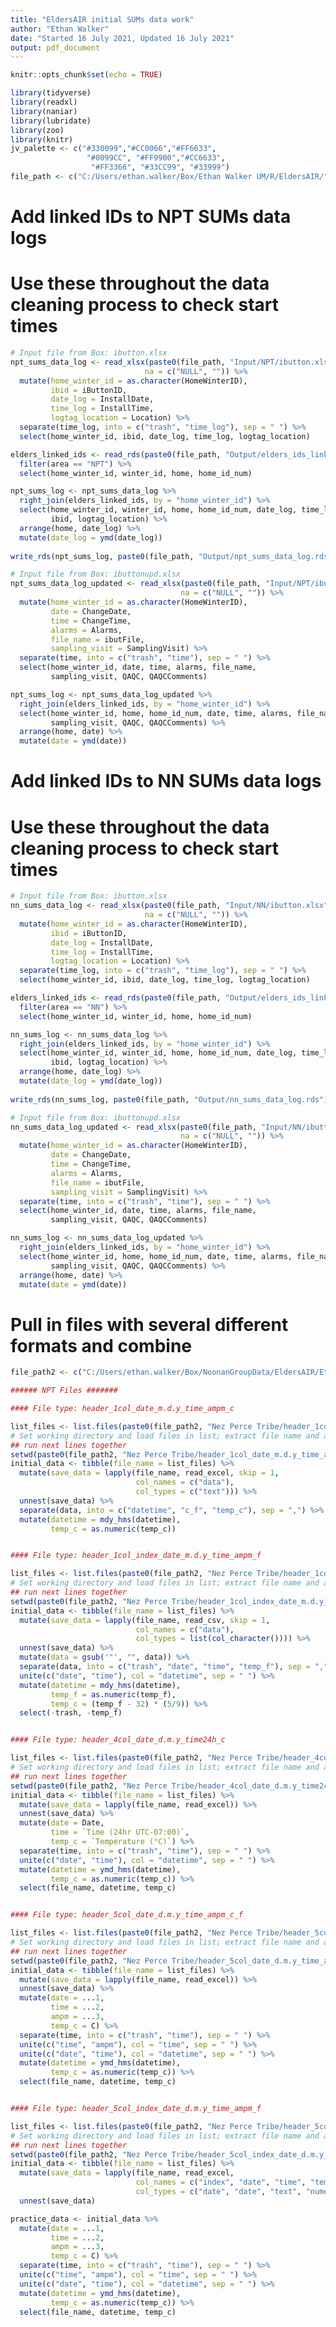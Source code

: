 ```yaml
---
title: "EldersAIR initial SUMs data work"
author: "Ethan Walker"
date: "Started 16 July 2021, Updated 16 July 2021"
output: pdf_document
---
```


```r
knitr::opts_chunk$set(echo = TRUE)
```

```r
library(tidyverse)
library(readxl)
library(naniar)
library(lubridate)
library(zoo)
library(knitr)
jv_palette <- c("#330099","#CC0066","#FF6633", 
                 "#0099CC", "#FF9900","#CC6633",
                  "#FF3366", "#33CC99", "#33999")
file_path <- c("C:/Users/ethan.walker/Box/Ethan Walker UM/R/EldersAIR/")
```


# Add linked IDs to NPT SUMs data logs
# Use these throughout the data cleaning process to check start times
```r
# Input file from Box: ibutton.xlsx
npt_sums_data_log <- read_xlsx(paste0(file_path, "Input/NPT/ibutton.xlsx"), 
                              na = c("NULL", "")) %>%
  mutate(home_winter_id = as.character(HomeWinterID),
         ibid = iButtonID,
         date_log = InstallDate,
         time_log = InstallTime,
         logtag_location = Location) %>% 
  separate(time_log, into = c("trash", "time_log"), sep = " ") %>% 
  select(home_winter_id, ibid, date_log, time_log, logtag_location)

elders_linked_ids <- read_rds(paste0(file_path, "Output/elders_ids_linked.rds")) %>% 
  filter(area == "NPT") %>% 
  select(home_winter_id, winter_id, home, home_id_num)

npt_sums_log <- npt_sums_data_log %>% 
  right_join(elders_linked_ids, by = "home_winter_id") %>% 
  select(home_winter_id, winter_id, home, home_id_num, date_log, time_log, 
         ibid, logtag_location) %>% 
  arrange(home, date_log) %>% 
  mutate(date_log = ymd(date_log))
  
write_rds(npt_sums_log, paste0(file_path, "Output/npt_sums_data_log.rds"))

# Input file from Box: ibuttonupd.xlsx
npt_sums_data_log_updated <- read_xlsx(paste0(file_path, "Input/NPT/ibuttonupd.xlsx"), 
                                      na = c("NULL", "")) %>% 
  mutate(home_winter_id = as.character(HomeWinterID),
         date = ChangeDate,
         time = ChangeTime,
         alarms = Alarms,
         file_name = ibutFile,
         sampling_visit = SamplingVisit) %>% 
  separate(time, into = c("trash", "time"), sep = " ") %>% 
  select(home_winter_id, date, time, alarms, file_name, 
         sampling_visit, QAQC, QAQCComments)

npt_sums_log <- npt_sums_data_log_updated %>% 
  right_join(elders_linked_ids, by = "home_winter_id") %>% 
  select(home_winter_id, home, home_id_num, date, time, alarms, file_name, 
         sampling_visit, QAQC, QAQCComments) %>% 
  arrange(home, date) %>% 
  mutate(date = ymd(date))
```

# Add linked IDs to NN SUMs data logs
# Use these throughout the data cleaning process to check start times
```r
# Input file from Box: ibutton.xlsx
nn_sums_data_log <- read_xlsx(paste0(file_path, "Input/NN/ibutton.xlsx"), 
                              na = c("NULL", "")) %>%
  mutate(home_winter_id = as.character(HomeWinterID),
         ibid = iButtonID,
         date_log = InstallDate,
         time_log = InstallTime,
         logtag_location = Location) %>% 
  separate(time_log, into = c("trash", "time_log"), sep = " ") %>% 
  select(home_winter_id, ibid, date_log, time_log, logtag_location)

elders_linked_ids <- read_rds(paste0(file_path, "Output/elders_ids_linked.rds")) %>% 
  filter(area == "NN") %>% 
  select(home_winter_id, winter_id, home, home_id_num)

nn_sums_log <- nn_sums_data_log %>% 
  right_join(elders_linked_ids, by = "home_winter_id") %>% 
  select(home_winter_id, winter_id, home, home_id_num, date_log, time_log, 
         ibid, logtag_location) %>% 
  arrange(home, date_log) %>% 
  mutate(date_log = ymd(date_log))
  
write_rds(nn_sums_log, paste0(file_path, "Output/nn_sums_data_log.rds"))

# Input file from Box: ibuttonupd.xlsx
nn_sums_data_log_updated <- read_xlsx(paste0(file_path, "Input/NN/ibuttonupd.xlsx"), 
                                      na = c("NULL", "")) %>% 
  mutate(home_winter_id = as.character(HomeWinterID),
         date = ChangeDate,
         time = ChangeTime,
         alarms = Alarms,
         file_name = ibutFile,
         sampling_visit = SamplingVisit) %>% 
  separate(time, into = c("trash", "time"), sep = " ") %>% 
  select(home_winter_id, date, time, alarms, file_name, 
         sampling_visit, QAQC, QAQCComments)

nn_sums_log <- nn_sums_data_log_updated %>% 
  right_join(elders_linked_ids, by = "home_winter_id") %>% 
  select(home_winter_id, home, home_id_num, date, time, alarms, file_name, 
         sampling_visit, QAQC, QAQCComments) %>% 
  arrange(home, date) %>% 
  mutate(date = ymd(date))
```

# Pull in files with several different formats and combine
```r
file_path2 <- c("C:/Users/ethan.walker/Box/NoonanGroupData/EldersAIR/Ethan/Logtag Data/Clean data/")

###### NPT Files #######

#### File type: header_1col_date_m.d.y_time_ampm_c

list_files <- list.files(paste0(file_path2, "Nez Perce Tribe/header_1col_date_m.d.y_time_ampm_c"))
# Set working directory and load files in list; extract file name and add as column
## run next lines together
setwd(paste0(file_path2, "Nez Perce Tribe/header_1col_date_m.d.y_time_ampm_c"))
initial_data <- tibble(file_name = list_files) %>%
  mutate(save_data = lapply(file_name, read_excel, skip = 1,
                            col_names = c("data"),
                            col_types = c("text"))) %>%
  unnest(save_data) %>% 
  separate(data, into = c("datetime", "c_f", "temp_c"), sep = ",") %>% 
  mutate(datetime = mdy_hms(datetime),
         temp_c = as.numeric(temp_c))


#### File type: header_1col_index_date_m.d.y_time_ampm_f

list_files <- list.files(paste0(file_path2, "Nez Perce Tribe/header_1col_index_date_m.d.y_time_ampm_f"))
# Set working directory and load files in list; extract file name and add as column
## run next lines together
setwd(paste0(file_path2, "Nez Perce Tribe/header_1col_index_date_m.d.y_time_ampm_f"))
initial_data <- tibble(file_name = list_files) %>%
  mutate(save_data = lapply(file_name, read_csv, skip = 1,
                            col_names = c("data"),
                            col_types = list(col_character()))) %>%
  unnest(save_data) %>% 
  mutate(data = gsub('"', "", data)) %>% 
  separate(data, into = c("trash", "date", "time", "temp_f"), sep = ",") %>% 
  unite(c("date", "time"), col = "datetime", sep = " ") %>% 
  mutate(datetime = mdy_hms(datetime),
         temp_f = as.numeric(temp_f),
         temp_c = (temp_f - 32) * (5/9)) %>% 
  select(-trash, -temp_f)


#### File type: header_4col_date_d.m.y_time24h_c

list_files <- list.files(paste0(file_path2, "Nez Perce Tribe/header_4col_date_d.m.y_time24h_c"))
# Set working directory and load files in list; extract file name and add as column
## run next lines together
setwd(paste0(file_path2, "Nez Perce Tribe/header_4col_date_d.m.y_time24h_c"))
initial_data <- tibble(file_name = list_files) %>%
  mutate(save_data = lapply(file_name, read_excel)) %>%
  unnest(save_data) %>% 
  mutate(date = Date,
         time = `Time (24hr UTC-07:00)`,
         temp_c = `Temperature (°C)`) %>% 
  separate(time, into = c("trash", "time"), sep = " ") %>% 
  unite(c("date", "time"), col = "datetime", sep = " ") %>% 
  mutate(datetime = ymd_hms(datetime),
         temp_c = as.numeric(temp_c)) %>% 
  select(file_name, datetime, temp_c)


#### File type: header_5col_date_d.m.y_time_ampm_c_f

list_files <- list.files(paste0(file_path2, "Nez Perce Tribe/header_5col_date_d.m.y_time_ampm_c_f"))
# Set working directory and load files in list; extract file name and add as column
## run next lines together
setwd(paste0(file_path2, "Nez Perce Tribe/header_5col_date_d.m.y_time_ampm_c_f"))
initial_data <- tibble(file_name = list_files) %>%
  mutate(save_data = lapply(file_name, read_excel)) %>%
  unnest(save_data) %>% 
  mutate(date = ...1,
         time = ...2,
         ampm = ...3,
         temp_c = C) %>% 
  separate(time, into = c("trash", "time"), sep = " ") %>% 
  unite(c("time", "ampm"), col = "time", sep = " ") %>% 
  unite(c("date", "time"), col = "datetime", sep = " ") %>% 
  mutate(datetime = ymd_hms(datetime),
         temp_c = as.numeric(temp_c)) %>% 
  select(file_name, datetime, temp_c)


#### File type: header_5col_index_date_d.m.y_time_ampm_f

list_files <- list.files(paste0(file_path2, "Nez Perce Tribe/header_5col_index_date_d.m.y_time_ampm_f"))
# Set working directory and load files in list; extract file name and add as column
## run next lines together
setwd(paste0(file_path2, "Nez Perce Tribe/header_5col_index_date_d.m.y_time_ampm_f"))
initial_data <- tibble(file_name = list_files) %>%
  mutate(save_data = lapply(file_name, read_excel,
                            col_names = c("index", "date", "time", "temp_f", "type"),
                            col_types = c("date", "date", "text", "numeric", "text"))) %>%
  unnest(save_data)  

practice_data <- initial_data %>% 
  mutate(date = ...1,
         time = ...2,
         ampm = ...3,
         temp_c = C) %>% 
  separate(time, into = c("trash", "time"), sep = " ") %>% 
  unite(c("time", "ampm"), col = "time", sep = " ") %>% 
  unite(c("date", "time"), col = "datetime", sep = " ") %>% 
  mutate(datetime = ymd_hms(datetime),
         temp_c = as.numeric(temp_c)) %>% 
  select(file_name, datetime, temp_c)
```

